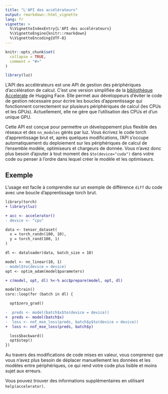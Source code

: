 ```yaml
---
title: "L'API des accélérateurs"
output: rmarkdown::html_vignette
lang: fr
vignette: >
  %\VignetteIndexEntry{L'API des accélérateurs}
  %\VignetteEngine{knitr::rmarkdown}
  %\VignetteEncoding{UTF-8}
---
```


```r
knitr::opts_chunk$set(
  collapse = TRUE,
  comment = "#>"
)
```

```r
library(luz)
```

L'API des accélérateurs est une API de gestion des périphériques d'accélération de calcul. C'est une version simplifiée de la [bibliothèque Accelerate](https://github.com/huggingface/accelerate) de Hugging Face.
Elle permet aux développeurs d'éviter le code de gestion nécessaire pour écrire les boucles d'apprentissage qui fonctionnent correctement sur plusieurs périphériques de calcul (les CPUs et les GPUs).
Actuellement, elle ne gère que l'utilisation des CPUs et d'un unique GPU.

Cette API est conçue pour permettre un développement plus flexible des réseaux et des `nn_modules` gérés par luz. 
Vous écrivez le code torch d'apprentissage brut et, après quelques modifications, l'API s'occupe automatiquement 
du deploiement sur les périphériques de calcul de l'ensemble  modèle, optimiseurs et chargeurs de donnée. Vous n'avez donc plus besoin 
d'ajouter à tout moment des `$to(device="cuda")` dans votre code ou penser à l'ordre dans lequel créer le modèle et les optimiseurs.

## Exemple

L'usage est facile à comprendre sur un exemple de différence `diff` du code avec une boucle d'apprentissage torch brut.

```diff
library(torch)
+ library(luz)

+ acc <- accelerator()
- device <- "cpu"

data <- tensor_dataset(
  x = torch_randn(100, 10),
  y = torch_rand(100, 1)
)

dl <- dataloader(data, batch_size = 10)

model <- nn_linear(10, 1)
- model$to(device = device)
opt <- optim_adam(model$parameters)

+ c(model, opt, dl) %<-% acc$prepare(model, opt, dl)

model$train()
coro::loop(for (batch in dl) {

  opt$zero_grad()

-  preds <- model(batch$x$to(device = device))
+  preds <- model(batch$x)
-  loss <- nnf_mse_loss(preds, batch$y$to(device = device))
+  loss <- nnf_mse_loss(preds, batch$y)

  loss$backward()
  opt$step()
})
```

Au travers des modifications de code mises en valeur, vous comprenez que vous n'avez plus besoin de déplacer manuellement les données et les modèles entre périphériques, ce qui rend votre code plus lisible et moins sujet aux erreurs.

Vous pouvez trouver des informations supplémentaires en utilisant `help(accelerator)`.
